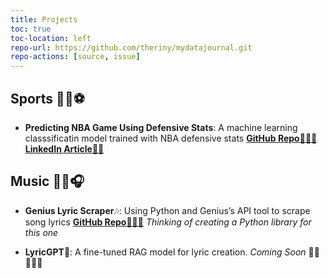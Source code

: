 ```yaml
---
title: Projects
toc: true
toc-location: left
repo-url: https://github.com/theriny/mydatajournal.git
repo-actions: [source, issue]
---
```


## Sports 🏀🏈⚽

* **Predicting NBA Game Using Defensive Stats**: A machine learning classsificatin model trained with NBA defensive stats [**GitHub Repo**🧑🏾‍💻](https://github.com/theriny/NBA-Defense-Model)[**LinkedIn Article**✍🏾](https://www.linkedin.com/pulse/does-defense-really-win-games-insights-from-nba-data-analytics-young-bnvje/)


## Music 🎵🎸🎧

* **Genius Lyric Scraper**🎶: Using Python and Genius's API tool to scrape song lyrics [**GitHub Repo**🧑🏾‍💻](https://github.com/theriny/lyricScrape)
*Thinking of creating a Python library for this one*

* **LyricGPT**🎼: A fine-tuned RAG model for lyric creation. *Coming Soon* 👷🏾🚧👷🏾
